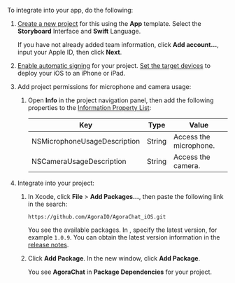 <PlatformWrapper platform="ios">

To integrate <Vpd k="NAME"/> into your app, do the following:

1. [Create a new project](https://help.apple.com/xcode/mac/current/#/dev07db0e578) for this <Vpl k="NAME" /> <Vpl k="CLIENT" /> using the **App** template. Select the **Storyboard** Interface and **Swift** Language.

    If you have not already added team information, click **Add account…**, input your Apple ID, then click **Next**.

1. [Enable automatic signing](https://help.apple.com/xcode/mac/current/#/dev23aab79b4) for your project.
    [Set the target devices](https://help.apple.com/xcode/mac/current/#/deve69552ee5) to deploy your iOS <Vpl k="CLIENT" /> to an iPhone or iPad.
1. Add project permissions for microphone and camera usage:

    1. Open **Info** in the project navigation panel, then add the following properties to the [Information Property List](https://help.apple.com/xcode/mac/current/#/dev3f399a2a6):

        | Key                          | Type   | Value                  |
        |------------------------------|--------|------------------------|
        | NSMicrophoneUsageDescription | String | Access the microphone. |
        | NSCameraUsageDescription     | String | Access the camera.     |

1. Integrate <Vg k="COMPANY" /> <Vpd k="SDK" /> into your project:

    1.  In Xcode, click **File** &gt; **Add Packages...**, then paste the following link in the search:
        ```
        https://github.com/AgoraIO/AgoraChat_iOS.git
        ```

        You see the available <Vg k="COMPANY" /> packages. In **<Vpd k="IOS_PACKAGE_NAME" />**, specify the latest <Vpd k="SDK" /> version, for example `1.0.9`. You can obtain the latest version information in the [release notes](../reference/release-notes).

    1.  Click **Add Package**. In the new window, click **Add Package**.

        You see **AgoraChat** in **Package Dependencies** for your project.

</PlatformWrapper>
